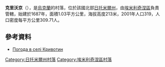 {{no footnotes|time=2015-10-07T07:48:02+00:00}}
{{coord|50|56|45|N|28|4|52|E|scale:30000|display=title}}

'''克里沃京'''（{{lang-uk|Кривотин}}），是[[烏克蘭|烏克蘭]]的村落，位於該國北部[[日托米爾州|日托米爾州]]，由[[埃米利奇涅區|埃米利奇涅區]]負責管轄，始建於1687年，面積1.03平方公里，海拔高度213米，2001年人口319，人口密度每平方公里309.71人。

==參考資料==
* [http://weather.in.ua/ua/zhitomirskaja/12295 Погода в селі Кривотин] {{Wayback|url=http://weather.in.ua/ua/zhitomirskaja/12295 |date=20160216052613 }}

{{DEFAULTSORT:Кривотин}}
[[Category:日托米爾州村落|Category:日托米爾州村落]]
[[Category:埃米利奇涅區村落|Category:埃米利奇涅區村落]]


{{Zhytomyr-geo-stub}}